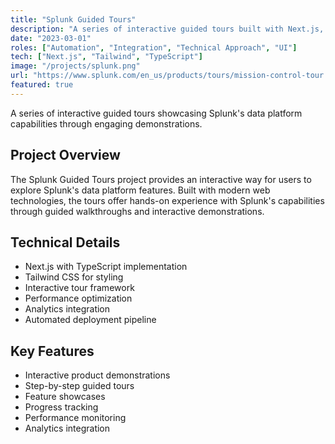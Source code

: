 ```yaml
---
title: "Splunk Guided Tours"
description: "A series of interactive guided tours built with Next.js, TypeScript, and Tailwind, showcasing Splunk's data platform capabilities."
date: "2023-03-01"
roles: ["Automation", "Integration", "Technical Approach", "UI"]
tech: ["Next.js", "Tailwind", "TypeScript"]
image: "/projects/splunk.png"
url: "https://www.splunk.com/en_us/products/tours/mission-control-tour.html"
featured: true
---
```


A series of interactive guided tours showcasing Splunk's data platform capabilities through engaging demonstrations.

## Project Overview

The Splunk Guided Tours project provides an interactive way for users to explore Splunk's data platform features. Built with modern web technologies, the tours offer hands-on experience with Splunk's capabilities through guided walkthroughs and interactive demonstrations.

## Technical Details

- Next.js with TypeScript implementation
- Tailwind CSS for styling
- Interactive tour framework
- Performance optimization
- Analytics integration
- Automated deployment pipeline

## Key Features

- Interactive product demonstrations
- Step-by-step guided tours
- Feature showcases
- Progress tracking
- Performance monitoring
- Analytics integration
